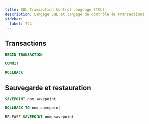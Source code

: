 ```yaml
---
title: SQL Transaction Control Language (TCL) 
description: Langage SQL et langage de contrôle de transactions
sidebar:
  label: TCL
---
```



<Slide>

## Transactions

```sql
BEGIN TRANSACTION
```

```sql
COMMIT
```

```sql
ROLLBACK
```

</Slide>

<Slide>

## Sauvegarde et restauration

```sql
SAVEPOINT nom_savepoint
```

```sql
ROLLBACK TO nom_savepoint
```

```sql
RELEASE SAVEPOINT nom_savepoint
```

</Slide>
